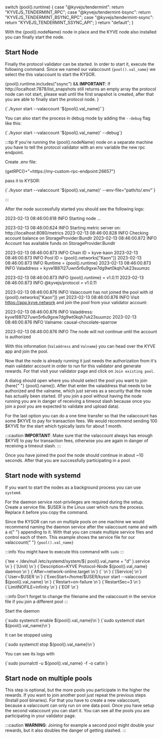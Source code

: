   switch (pool().runtime) {
    case "@kyvejs/tendermint":
      return "KYVEJS_TENDERMINT_RPC";
    case "@kyvejs/tendermint-bsync":
      return "KYVEJS_TENDERMINT_BSYNC_RPC";
    case "@kyvejs/tendermint-ssync":
      return "KYVEJS_TENDERMINT_SSYNC_API";
  }
  return "default";
}

<div>
  With the <span>{pool().nodeName}</span> node in place and the KYVE node also
  installed you can finally start the node.
</div>

## Start Node

Finally the protocol validator can be started. In order to start it, execute the following command. Since we named our valaccount <code>{pool().val_name}</code> we select the this valaccount to start the KYSOR.

{pool().runtime.includes("ssync") && <Admonition type="caution">
<b>IMPORTANT</b>: If http://localhost:7878/list_snapshots still returns an empty array the protocol node can not start, please wait until the first snapshot is created, after that you are able to finally start the protocol node.
</Admonition>}

<CodeBlock language="bash">
  {`./kysor start --valaccount '${pool().val_name}'`}
</CodeBlock>

You can also start the process in debug mode by adding the `--debug` flag like this:

<CodeBlock language="bash">
  {`./kysor start --valaccount '${pool().val_name}' --debug`}
</CodeBlock>

:::tip
If you're running the {pool().nodeName} node on a separate machine you have to tell the protocol validator with an env variable the new rpc endpoint.

Create .env file:

<CodeBlock>
  {getRPC()+"=https://my-custom-rpc-endpoint:26657"}
</CodeBlock>

pass it to KYSOR:

<CodeBlock language="bash">
  {`./kysor start --valaccount '${pool().val_name}' --env-file="path/to/.env"`}
</CodeBlock>

:::

After the node successfully started you should see the following logs:

<CodeBlock language="log">
2023-02-13 08:46:00.618  INFO  Starting node ...

2023-02-13 08:46:00.624  INFO  Starting metric server on: http://localhost:8080/metrics
2023-02-13 08:46:00.828  INFO  Checking account balance on StorageProvider:Bundlr
2023-02-13 08:46:00.872  INFO  Account has available funds on StorageProvider:Bundlr

2023-02-13 08:46:00.873  INFO  Chain ID = kyve-kaon
2023-02-13 08:46:00.873  INFO  Pool ID = {pool().networks["Kaon"]}
2023-02-13 08:46:00.873  INFO  Runtime = {pool().runtime}
2023-02-13 08:46:00.873  INFO  Valaddress = kyve1887l27uwn5r6u9gxw7dg9wt0kqh7uk23suumzc

2023-02-13 08:46:00.873  INFO  {pool().runtime} = v1.0.11
2023-02-13 08:46:00.873  INFO  @kyvejs/protocol = v1.0.11

2023-02-13 08:46:00.876  INFO  Valaccount has not joined the pool with id {pool().networks["Kaon"]} yet
2023-02-13 08:46:00.876  INFO  Visit https://app.kyve.network and join the pool from your validator account:

2023-02-13 08:46:00.876  INFO  Valaddress:    kyve1887l27uwn5r6u9gxw7dg9wt0kqh7uk23suumzc
2023-02-13 08:46:00.876  INFO  Valname:       causal-chocolate-sparrow

2023-02-13 08:46:00.876  INFO  The node will not continue until the account is authorized
</CodeBlock>


With this information (`Valaddress` and `Valname`) you can head over the KYVE app and join the pool.

Now that the node is already running it just needs the authorization from it's main validator account in order to run for this validator and generate rewards. For that visit your validator page and click on `Join existing pool`.

<p>
  A dialog should open where you should select the pool you want to join (here{" "}
  {pool().name}). After that enter the valaddress that needs to be authorized
  and the valname, which just serves as a security that the node has actually
  been started. (If you join a pool without having the node running you are in
  danger of receiving a timeout slash because once you join a pool you are
  expected to validate and upload data).
</p>

For the last option you can do a one time transfer so that the valaccount has some \$KYVE to pay for transaction fees. We would recommend sending 100 \$KYVE for the start which typically lasts for about 1 month.

:::caution
**IMPORTANT**: Make sure that the valaccount always has enough \$KYVE to pay for transaction fees, otherwise you are again in danger of receiving a timeout slash.
:::

Once you have joined the pool the node should continue in about ~10 seconds. After that you are successfully participating in a pool.

## Start node with systemd

If you want to start the nodes as a background process you can use `systemd`.

For the daemon service root-privileges are required during the setup. Create a service file. $USER is the Linux user which runs the process. Replace it before you copy the command.

<div>
  Since the KYSOR can run on multiple pools on one machine we would recommend
  naming the daemon service after the valaccount name and with a <code>d</code>{" "}
  appending to it. With that you can create multiple service files and control
  each of them. This example shows the service file for our valaccount{" "}
  <code>{pool().val_name}</code>
</div>

:::info
You might have to execute this command with `sudo`
:::

<CodeBlock language="bash">
  {`tee <<EOF > /dev/null /etc/systemd/system/${
    pool().val_name + "d"
  }.service \n`}
  {`[Unit] \n`}
  {`Description=KYVE Protocol-Node ${pool().val_name} daemon \n`}
  {`After=network-online.target \n`}
  {` \n`}
  {`[Service] \n`}
  {`User=$USER \n`}
  {`ExecStart=/home/$USER/kysor start --valaccount ${pool().val_name} \n`}
  {`Restart=on-failure \n`}
  {`RestartSec=3 \n`}
  {`LimitNOFILE=infinity \n`}
  {`EOF \n`}
</CodeBlock>

:::info
Don't forget to change the filename and the valaccount in the service file if you join a different pool
:::

Start the daemon

<CodeBlock language="bash">
  {`sudo systemctl enable ${pool().val_name}\n`}
  {`sudo systemctl start ${pool().val_name}\n`}
</CodeBlock>

It can be stopped using

<CodeBlock language="bash">
  {`sudo systemctl stop ${pool().val_name}\n`}
</CodeBlock>

You can see its logs with

<CodeBlock language="bash">
  {`sudo journalctl -u ${pool().val_name} -f -o cat\n`}
</CodeBlock>

## Start node on multiple pools

This step is optional, but the more pools you participate in the higher the rewards. If you want to join another pool just repeat the previous steps (Install pool binaries). For that you have to create a new valaccount, because a valaccount can only run on one data pool. Once you have setup the second valaccount you can start it. You can see all the pools you are participating in your validator page.

:::caution
**WARNING**: Joining for example a second pool might double your rewards, but it also doubles the danger of getting slashed.
:::
